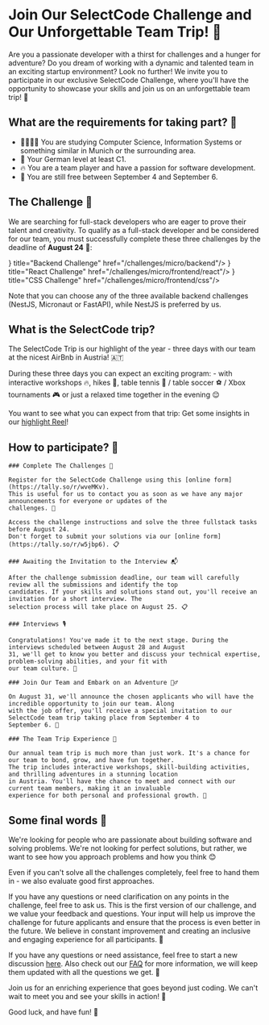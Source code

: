 
# Join Our SelectCode Challenge and Our Unforgettable Team Trip! 🌟

Are you a passionate developer with a thirst for challenges and a hunger for adventure? Do you dream of working with
a dynamic and talented team in an exciting startup environment? Look no further! We invite you to participate in our
exclusive SelectCode Challenge, where you'll have the opportunity to showcase your skills and join us on an
unforgettable team trip! 🎉

## What are the requirements for taking part? 📝

- 🧑‍💻👩‍💻 You are studying Computer Science, Information Systems or something similar in Munich or the surrounding area.
- 💬 Your German level at least C1.
- 🔥 You are a team player and have a passion for software development.
- 📅 You are still free between September 4 and September 6.

## The Challenge 🧩

We are searching for full-stack developers who are eager to prove their talent and creativity. To qualify as a
full-stack developer and be considered for our team, you must successfully complete these three challenges by the
deadline of **August 24** 📅:

<Cards>
    <Card icon={<CardsIcon/>} title="Backend Challenge" href="/challenges/micro/backend"/>
    <Card icon={<CardsIcon/>} title="React Challenge" href="/challenges/micro/frontend/react"/>
    <Card icon={<CardsIcon/>} title="CSS Challenge" href="/challenges/micro/frontend/css"/>
</Cards>

Note that you can choose any of the three available backend challenges (NestJS, Micronaut or FastAPI), while NestJS
is preferred by us.

## What is the SelectCode trip?

The SelectCode Trip is our highlight of the year - three days with our team at the nicest AirBnb in Austria! 🇦🇹

During these three days you can expect an exciting program: - with interactive workshops 🔥, hikes 🚶, table
tennis 🏓 / table soccer ⚽ / Xbox tournaments 🎮 or just a relaxed time together in the evening 😌

You want to see what you can expect from that trip:
Get some insights in our [highlight Reel](https://www.instagram.com/reel/Ci2PlV-jqhC)!

## How to participate? 🎯

<Steps>

    ### Complete The Challenges 🧩

    Register for the SelectCode Challenge using this [online form](https://tally.so/r/wveMKv).
    This is useful for us to contact you as soon as we have any major announcements for everyone or updates of the
    challenges. 💬

    Access the challenge instructions and solve the three fullstack tasks before August 24.
    Don't forget to submit your solutions via our [online form](https://tally.so/r/w5jbp6). 📋

    ### Awaiting the Invitation to the Interview 📬

    After the challenge submission deadline, our team will carefully review all the submissions and identify the top
    candidates. If your skills and solutions stand out, you'll receive an invitation for a short interview. The
    selection process will take place on August 25. 📋

    ### Interviews 🎙️

    Congratulations! You've made it to the next stage. During the interviews scheduled between August 28 and August
    31, we'll get to know you better and discuss your technical expertise, problem-solving abilities, and your fit with
    our team culture. 💼

    ### Join Our Team and Embark on an Adventure 🏄‍♂️

    On August 31, we'll announce the chosen applicants who will have the incredible opportunity to join our team. Along
    with the job offer, you'll receive a special invitation to our SelectCode team trip taking place from September 4 to
    September 6. 💌

    ### The Team Trip Experience 🎉

    Our annual team trip is much more than just work. It's a chance for our team to bond, grow, and have fun together.
    The trip includes interactive workshops, skill-building activities, and thrilling adventures in a stunning location
    in Austria. You'll have the chance to meet and connect with our current team members, making it an invaluable
    experience for both personal and professional growth. 🌈

</Steps>

## Some final words 🚀

We're looking for people who are passionate about building software and solving problems. We're not looking for
perfect solutions, but rather, we want to see how you approach problems and how you think 😊

Even if you can't solve all the challenges completely, feel free to hand them in - we also evaluate good first approaches.

If you have any questions or need clarification on any points in the challenge, feel free to ask us. This is the
first version of our challenge, and we value your feedback and questions. Your input will help us improve the
challenge for future applicants and ensure that the process is even better in the future. We believe in constant
improvement and creating an inclusive and engaging experience for all participants. 🚀

If you have any questions or need assistance, feel free to start a new discussion
[here](https://github.com/SelectCode/apply/discussions). Also check out our [FAQ](/faq) for more information, we
will keep them updated with all the questions we get. 📧

Join us for an enriching experience that goes beyond just coding. We can't wait to meet you and see your skills in action! 🤩

Good luck, and have fun! 🤞